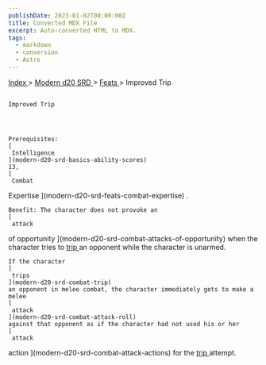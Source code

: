 ```yaml
---
publishDate: 2023-01-02T00:00:00Z
title: Converted MDX File
excerpt: Auto-converted HTML to MDX.
tags:
  - markdown
  - conversion
  - Astro
---
```


[
Index
](-index) >
[
Modern d20 SRD
](modern-d20-srd-index) >
[
Feats
](modern-d20-srd-feats-index) > Improved Trip

##

    Improved Trip




    Prerequisites:
    [
     Intelligence
    ](modern-d20-srd-basics-ability-scores)
    13,
    [
     Combat

Expertise
](modern-d20-srd-feats-combat-expertise)
.

    Benefit: The character does not provoke an
    [
     attack

of opportunity
](modern-d20-srd-combat-attacks-of-opportunity)
when the character tries to
[
trip
](modern-d20-srd-combat-trip)
an opponent while the character is unarmed.

    If the character
    [
     trips
    ](modern-d20-srd-combat-trip)
    an opponent in melee combat, the character immediately gets to make a melee
    [
     attack
    ](modern-d20-srd-combat-attack-roll)
    against that opponent as if the character had not used his or her
    [
     attack

action
](modern-d20-srd-combat-attack-actions)
for the
[
trip
](modern-d20-srd-combat-trip)
attempt.
